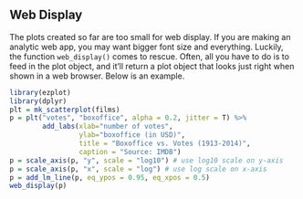 ## Web Display

The plots created so far are too small for web display. If you are making an 
analytic web app, you may want bigger font size and everything. Luckily, the 
function `web_display()` comes to rescue. Often, all you have to 
do is to feed in the plot object, and it'll return a plot object that looks 
just right when shown in a web browser. Below is an example.

```r
library(ezplot)
library(dplyr)
plt = mk_scatterplot(films)
p = plt("votes", "boxoffice", alpha = 0.2, jitter = T) %>% 
        add_labs(xlab="number of votes", 
                 ylab="boxoffice (in USD)", 
                 title = "Boxoffice vs. Votes (1913-2014)",
                 caption = "Source: IMDB")
p = scale_axis(p, "y", scale = "log10") # use log10 scale on y-axis
p = scale_axis(p, "x", scale = "log") # use log scale on x-axis
p = add_lm_line(p, eq_ypos = 0.95, eq_xpos = 0.5) 
web_display(p)
```


              
